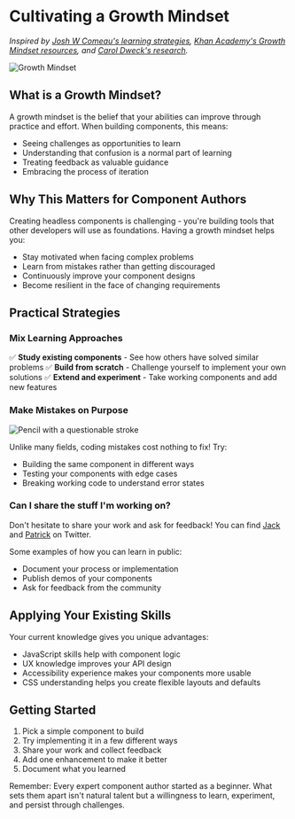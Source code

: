 
# Cultivating a Growth Mindset

*Inspired by [Josh W Comeau's learning strategies](https://www.joshwcomeau.com/blog/how-to-learn-stuff-quickly/), [Khan Academy's Growth Mindset resources](https://www.khanacademy.org/college-careers-more/learnstorm-growth-mindset-activities-us/high-school-activities/activity-1-the-truth-about-your-brain-hs-02/a/the-truth-about-your-brain-part-1-3?modal=1), and [Carol Dweck's research](https://www.youtube.com/watch?v=-71zdXCMU6A).*

<Image src={brain} loading="eager" alt="Growth Mindset" />

## What is a Growth Mindset?

A growth mindset is the belief that your abilities can improve through practice and effort. When building components, this means:

- Seeing challenges as opportunities to learn
- Understanding that confusion is a normal part of learning
- Treating feedback as valuable guidance
- Embracing the process of iteration

## Why This Matters for Component Authors

Creating headless components is challenging - you're building tools that other developers will use as foundations. Having a growth mindset helps you:

- Stay motivated when facing complex problems
- Learn from mistakes rather than getting discouraged
- Continuously improve your component designs
- Become resilient in the face of changing requirements

## Practical Strategies

### Mix Learning Approaches

✅ **Study existing components** - See how others have solved similar problems
✅ **Build from scratch** - Challenge yourself to implement your own solutions
✅ **Extend and experiment** - Take working components and add new features

### Make Mistakes on Purpose

<Image src={pencil} alt="Pencil with a questionable stroke" />

Unlike many fields, coding mistakes cost nothing to fix! Try:

- Building the same component in different ways
- Testing your components with edge cases
- Breaking working code to understand error states

### Can I share the stuff I'm working on?

Don't hesitate to share your work and ask for feedback! You can find [Jack](https://x.com/TheJackShelton) and [Patrick](https://x.com/PatrickJS__) on Twitter.

Some examples of how you can learn in public:

- Document your process or implementation
- Publish demos of your components
- Ask for feedback from the community

## Applying Your Existing Skills

Your current knowledge gives you unique advantages:

- JavaScript skills help with component logic
- UX knowledge improves your API design
- Accessibility experience makes your components more usable
- CSS understanding helps you create flexible layouts and defaults

## Getting Started

1. Pick a simple component to build
2. Try implementing it in a few different ways
3. Share your work and collect feedback
4. Add one enhancement to make it better
5. Document what you learned

Remember: Every expert component author started as a beginner. What sets them apart isn't natural talent but a willingness to learn, experiment, and persist through challenges.